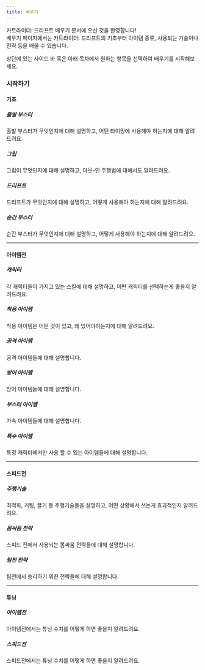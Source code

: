 ```yaml
---
title: 배우기
---
```


카트라이더: 드리프트 배우기 문서에 오신 것을 환영합니다! <br/>
배우기 페이지에서는 카트라이더: 드리프트의 기초부터 아이템 종류, 사용되는 기술이나 전략 등을 배울 수 있습니다.

상단에 있는 사이드 바 혹은 아래 목차에서 원하는 항목을 선택하여 배우기를 시작해보세요.



### 시작하기

#### 기초

##### <Link href="/docs/learn/basic/startbooster" type="component">출발 부스터</Link>
출발 부스터가 무엇인지에 대해 설명하고, 어떤 타이밍에 사용해야 하는지에 대해 알려드려요.

##### <Link href="/docs/learn/basic/grip" type="component">그립</Link>
그립이 무엇인지에 대해 설명하고, 아웃-인 주행법에 대해서도 알려드려요.

##### <Link href="/docs/learn/basic/drift" type="component">드리프트</Link>
드리프트가 무엇인지에 대해 설명하고, 어떻게 사용해야 하는지에 대해 알려드려요.

##### <Link href="/docs/learn/basic/combo" type="component">순간 부스터</Link>
순간 부스터가 무엇인지에 대해 설명하고, 어떻게 사용해야 하는지에 대해 알려드려요.

---

#### 아이템전

##### <Link href="/docs/learn/item/character/dao" type="component">캐릭터</Link>
각 캐릭터들이 가지고 있는 스킬에 대해 설명하고, 어떤 캐릭터를 선택하는게 좋을지 알려드려요.

##### <Link href="/docs/learn/item/wear/balloon" type="component">착용 아이템</Link>
착용 아이템은 어떤 것이 있고, 왜 있어야하는지에 대해 알려드려요.

##### <Link href="/docs/learn/item/attack/banana" type="component">공격 아이템</Link>
공격 아이템들에 대해 설명합니다.

##### <Link href="/docs/learn/item/defence/electromagnetic" type="component">방어 아이템</Link>
방어 아이템들에 대해 설명합니다.

##### <Link href="/docs/learn/item/acceleration/booster" type="component">부스터 아이템</Link>
가속 아이템들에 대해 설명합니다.

##### <Link href="/docs/learn/item/special/sirenplus" type="component">특수 아이템</Link>
특정 캐릭터에서만 사용 할 수 있는 아이템들에 대해 설명합니다.

---

#### 스피드전

##### <Link href="/docs/learn/speed/tech/optimize" type="component">주행기술</Link>
최적화, 커팅, 끌기 등 주행기술들을 설명하고, 어떤 상황에서 쓰는게 효과적인지 알려드려요.

##### <Link href="/docs/learn/speed/struggle/defence" type="component">몸싸움 전략</Link>
스피드 전에서 사용되는 몸싸움 전략들에 대해 설명합니다.

##### <Link href="/docs/learn/speed/team/distance" type="component">팀전 전략</Link>
팀전에서 승리하기 위한 전략들에 대해 설명합니다.

---

#### 튜닝

##### <Link href="/docs/learn/tuning/item" type="component">아이템전</Link>
아이템전에서는 튜닝 수치를 어떻게 하면 좋을지 알려드려요.

##### <Link href="/docs/learn/tuning/speed" type="component">스피드전</Link>
스피드전에서는 튜닝 수치를 어떻게 하면 좋을지 알려드려요.